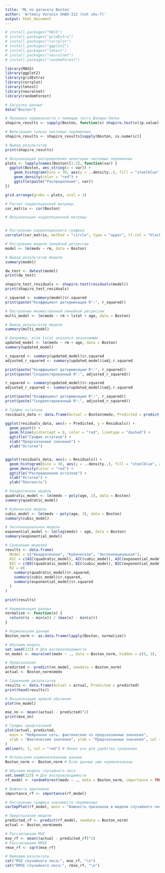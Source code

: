 ```yaml
---
title: 'ML по датасету Boston'
author: 'Artemiy Voronin SHAD-312 (not sku-f)'
output: html_document
---
```


```r
# install.packages("MASS")
# install.packages("gridExtra")
# install.packages("corrplot")
# install.packages("ggplot2")
# install.packages("lmtest")
# install.packages("neuralnet")
# install.packages("randomForest")

library(MASS)
library(ggplot2)
library(gridExtra)
library(corrplot)
library(lmtest)
library(neuralnet)
library(randomForest)

# Загрузка данных
data("Boston")

# Проверка нормальности с помощью теста Шапиро-Уилка
shapiro_results <- sapply(Boston, function(x) shapiro.test(x)$p.value)

# Фильтрация только числовых переменных
shapiro_results <- shapiro_results[sapply(Boston, is.numeric)]

# Вывод результатов
print(shapiro_results)

# Визуализация распределения некоторых числовых переменных
plots <- lapply(names(Boston)[1:3], function(var) {
  ggplot(Boston, aes_string(x = var)) +
    geom_histogram(bins = 30, aes(y = ..density..), fill = "steelblue", alpha = 0.7) +
    geom_density(color = "red") +
    ggtitle(paste("Распределение", var))
})

grid.arrange(grobs = plots, ncol = 3)

# Расчет корреляционной матрицы
cor_matrix <- cor(Boston)

# Визуализация корреляционной матрицы


# Построение корреляционного графика
corrplot(cor_matrix, method = "circle", type = "upper", tl.col = "black", tl.srt = 45)

# Построение модели линейной регрессии
model <- lm(medv ~ rm, data = Boston)

# Вывод результатов модели
summary(model)

dw_test <- dwtest(model)
print(dw_test)

shapiro_test_residuals <- shapiro.test(residuals(model))
print(shapiro_test_residuals)

r_squared <- summary(model)$r.squared
print(paste("Коэффициент детерминации R²:", r_squared))

# Построение множественной линейной регрессии
multi_model <- lm(medv ~ rm + lstat + age, data = Boston)

# Вывод результатов модели
summary(multi_model)

# Например, если lstat оказался незначимым
updated_model <- lm(medv ~ rm + age, data = Boston)
summary(updated_model)

r_squared <- summary(updated_model)$r.squared
adjusted_r_squared <- summary(updated_model)$adj.r.squared

print(paste("Коэффициент детерминации R²:", r_squared))
print(paste("Скорректированный R²:", adjusted_r_squared))

r_squared <- summary(updated_model)$r.squared
adjusted_r_squared <- summary(updated_model)$adj.r.squared

print(paste("Коэффициент детерминации R²:", r_squared))
print(paste("Скорректированный R²:", adjusted_r_squared))

# График остатков
residuals_data <- data.frame(Actual = Boston$medv, Predicted = predict(updated_model), Residuals = residuals(updated_model))

ggplot(residuals_data, aes(x = Predicted, y = Residuals)) +
  geom_point() +
  geom_hline(yintercept = 0, color = "red", linetype = "dashed") +
  ggtitle("График остатков") +
  xlab("Предсказанные значения") +
  ylab("Остатки")


ggplot(residuals_data, aes(x = Residuals)) +
  geom_histogram(bins = 30, aes(y = ..density..), fill = "steelblue", alpha = 0.7) +
  geom_density(color = "red") +
  ggtitle("Распределение остатков") +
  xlab("Остатки") +
  ylab("Плотность")

# Квадратичная модель
quadratic_model <- lm(medv ~ poly(age, 2), data = Boston)
summary(quadratic_model)

# Кубическая модель
cubic_model <- lm(medv ~ poly(age, 3), data = Boston)
summary(cubic_model)

# Экспоненциальная модель
exponential_model <- lm(log(medv) ~ age, data = Boston)
summary(exponential_model)

# Сравнение моделей
results <- data.frame(
  Model = c("Квадратичная", "Кубическая", "Экспоненциальная"),
  AIC = c(AIC(quadratic_model), AIC(cubic_model), AIC(exponential_model)),
  BIC = c(BIC(quadratic_model), BIC(cubic_model), BIC(exponential_model)),
  R2 = c(
    summary(quadratic_model)$r.squared,
    summary(cubic_model)$r.squared,
    summary(exponential_model)$r.squared
  )
)

print(results)

# Нормализация данных
normalize <- function(x) {
  return((x - min(x)) / (max(x) - min(x)))
}

# Нормализуем данные
Boston_norm <- as.data.frame(lapply(Boston, normalize))

# Обучаем модель
set.seed(123) # Для воспроизводимости
nn_model <- neuralnet(medv ~ ., data = Boston_norm, hidden = c(5, 3), linear.output = TRUE)

# Предсказания
predicted <- predict(nn_model, newdata = Boston_norm)
actual <- Boston_norm$medv

# Сравнение результатов
results <- data.frame(Actual = actual, Predicted = predicted)
print(head(results))

# Визуализация кривой обучения
plot(nn_model)

mse_nn <- mean((actual - predicted)^2)
print(mse_nn)

# График предсказаний
plot(actual, predicted,
  main = "Нейронная сеть: фактические vs предсказанные значения",
  xlab = "Фактические значения", ylab = "Предсказанные значения", col = "blue", pch = 20
)
abline(0, 1, col = "red") # Линия y=x для удобства сравнения

# Используем нормализованные данные
Boston_norm <- Boston_norm # Если данные уже нормализованы

# Обучаем модель случайного леса
set.seed(123) # Для воспроизводимости
rf_model <- randomForest(medv ~ ., data = Boston_norm, importance = TRUE, ntree = 100)

# Важность признаков
importance_rf <- importance(rf_model)

# Построение графика значимости переменных
varImpPlot(rf_model, main = "Важность признаков в модели случайного леса")

# Предсказания модели
predicted_rf <- predict(rf_model, newdata = Boston_norm)
actual <- Boston_norm$medv

# Рассчитываем MSE
mse_rf <- mean((actual - predicted_rf)^2)
# Рассчитываем RMSE
rmse_rf <- sqrt(mse_rf)

# Выводим результаты
cat("MSE случайного леса:", mse_rf, "\n")
cat("RMSE случайного леса:", rmse_rf, "\n")
```
